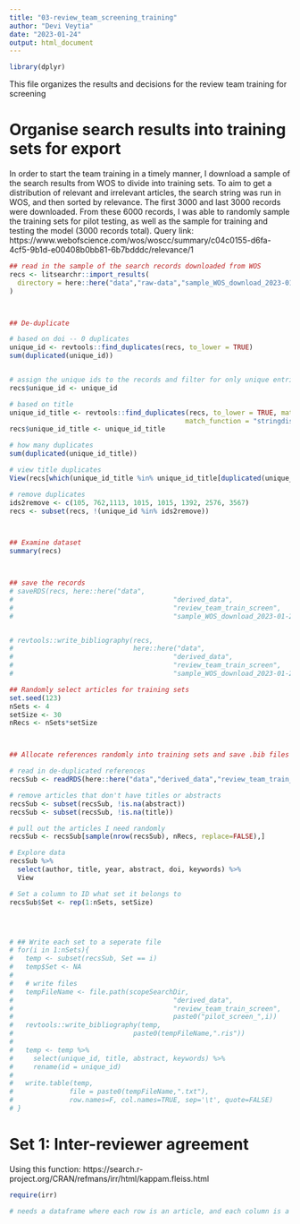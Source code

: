 ```yaml
---
title: "03-review_team_screening_training"
author: "Devi Veytia"
date: "2023-01-24"
output: html_document
---
```


```r
library(dplyr)

```


This file organizes the results and decisions for the review team training for screening


# Organise search results into training sets for export


In order to start the team training in a timely manner, I download a sample of the search results from WOS to divide into training sets. To aim to get a distribution of relevant and irrelevant articles, the search string was run in WOS, and then sorted by relevance. The first 3000 and last 3000 records were downloaded. From these 6000 records, I was able to randomly sample the training sets for pilot testing, as well as the sample for training and testing the model (3000 records total). Query link: https://www.webofscience.com/wos/woscc/summary/c04c0155-d6fa-4cf5-9b1d-e00408b0bb81-6b7bdddc/relevance/1


```r

## read in the sample of the search records downloaded from WOS
recs <- litsearchr::import_results(
  directory = here::here("data","raw-data","sample_WOS_download_2023-01-20")
)



## De-duplicate

# based on doi -- 0 duplicates
unique_id <- revtools::find_duplicates(recs, to_lower = TRUE)
sum(duplicated(unique_id))


# assign the unique ids to the records and filter for only unique entries
recs$unique_id <- unique_id

# based on title
unique_id_title <- revtools::find_duplicates(recs, to_lower = TRUE, match_variable = "title",
                                            match_function = "stringdist", method = "osa",remove_punctuation = TRUE)
recs$unique_id_title <- unique_id_title

# how many duplicates
sum(duplicated(unique_id_title))

# view title duplicates
View(recs[which(unique_id_title %in% unique_id_title[duplicated(unique_id_title)]),c("unique_id","unique_id_title","author","title","year","doi")])

# remove duplicates
ids2remove <- c(105, 762,1113, 1015, 1015, 1392, 2576, 3567)
recs <- subset(recs, !(unique_id %in% ids2remove))



## Examine dataset
summary(recs)



## save the records
# saveRDS(recs, here::here("data", 
#                                        "derived_data", 
#                                        "review_team_train_screen",
#                                        "sample_WOS_download_2023-01-20_deduplicated.rds"))


# revtools::write_bibliography(recs, 
#                              here::here("data", 
#                                        "derived_data", 
#                                        "review_team_train_screen",
#                                        "sample_WOS_download_2023-01-20_deduplicated.bib"))

```

```r

## Randomly select articles for training sets
set.seed(123)
nSets <- 4
setSize <- 30
nRecs <- nSets*setSize



## Allocate references randomly into training sets and save .bib files and .txt files for Colandr and Abstrackr respectively

# read in de-duplicated references
recsSub <- readRDS(here::here("data","derived_data","review_team_train_screen","sample_WOS_download_2023-01-20_deduplicated.rds"))

# remove articles that don't have titles or abstracts
recsSub <- subset(recsSub, !is.na(abstract))
recsSub <- subset(recsSub, !is.na(title))

# pull out the articles I need randomly
recsSub <- recsSub[sample(nrow(recsSub), nRecs, replace=FALSE),]

# Explore data
recsSub %>%
  select(author, title, year, abstract, doi, keywords) %>%
  View

# Set a column to ID what set it belongs to
recsSub$Set <- rep(1:nSets, setSize)




# ## Write each set to a seperate file
# for(i in 1:nSets){
#   temp <- subset(recsSub, Set == i)
#   temp$Set <- NA
#   
#   # write files
#   tempFileName <- file.path(scopeSearchDir, 
#                                        "derived_data", 
#                                        "review_team_train_screen",
#                                        paste0("pilot_screen_",i))
#   revtools::write_bibliography(temp, 
#                              paste0(tempFileName,".ris"))
#   
#   temp <- temp %>%
#     select(unique_id, title, abstract, keywords) %>%
#     rename(id = unique_id)
#   
#   write.table(temp,
#              file = paste0(tempFileName,".txt"),
#              row.names=F, col.names=TRUE, sep='\t', quote=FALSE)
# }

```


# Set 1: Inter-reviewer agreement

Using this function: https://search.r-project.org/CRAN/refmans/irr/html/kappam.fleiss.html

```r
require(irr)

# needs a dataframe where each row is an article, and each column is a reviewer. The values represent the decision (can also be multi-categorical)


```


